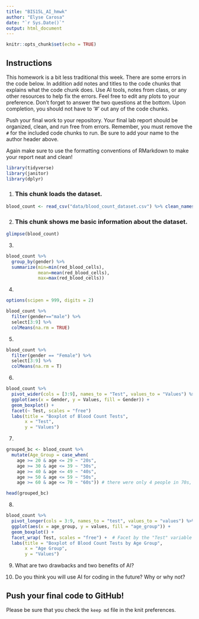 ```yaml
---
title: "BIS15L_AI_hmwk"
author: "Elyse Carosa"
date: "`r Sys.Date()`"
output: html_document
---
```


```r
knitr::opts_chunk$set(echo = TRUE)
```

## Instructions
This homework is a bit less traditional this week. There are some errors in the code below. In addition add notes and titles to the code chunks that explains what the code chunk does. Use AI tools, notes from class, or any other resources to help fix the errors. Feel free to edit any plots to your preference. Don't forget to answer the two questions at the bottom. Upon completion, you should not have to '#' out any of the code chunks.

Push your final work to your repository. Your final lab report should be organized, clean, and run free from errors. Remember, you must remove the `#` for the included code chunks to run. Be sure to add your name to the author header above.   

Again make sure to use the formatting conventions of RMarkdown to make your report neat and clean!  


```r
library(tidyverse)
library(janitor)
library(dplyr)
```


1. 
### This chunk loads the dataset.
```r
blood_count <- read_csv("data/blood_count_dataset.csv") %>% clean_names()
```

2. 
### This chunk shows me basic information about the dataset.
```r
glimpse(blood_count)

```

3. 
```r
blood_count %>% 
  group_by(gender) %>% 
  summarize(min=min(red_blood_cells),
            mean=mean(red_blood_cells),
            max=max(red_blood_cells))
```


4. 
```r
options(scipen = 999, digits = 2)

blood_count %>% 
  filter(gender=="male") %>%
  select[3:9] %>% 
  colMeans(na.rm = TRUE)

```

5. 
```r
blood_count %>% 
  filter(gender == "Female") %>%
  select[3:9] %>%
  colMeans(na.rm = T)
```


6. 
```r

blood_count %>%
  pivot_wider(cols = [3:9], names_to = "Test", values_to = "Values") %>%
  ggplot(aes(x = Gender, y = Values, fill = Gender)) +
  geom_boxplot() +
  facet(~ Test, scales = "free") 
  labs(title = "Boxplot of Blood Count Tests",
       x = "Test",
       y = "Values")

```

7. 
```r
grouped_bc <- blood_count %>%
  mutate(Age_Group = case_when(
    age >= 20 & age <= 29 ~ "20s",
    age >= 30 & age <= 39 ~ "30s",
    age >= 40 & age <= 49 ~ "40s",
    age >= 50 & age <= 59 ~ "50s",
    age >= 60 & age <= 70 ~ "60s")) # there were only 4 people in 70s, so I combined it with 60s

head(grouped_bc)

```

8. 
```r
blood_count %>%
  pivot_longer(cols = 3:9, names_to = "test", values_to = "values") %>%
  ggplot(aes(x = age_group, y = values, fill = "age_group")) +
  geom_boxplot() +
  facet_wrap( Test, scales = "free") +  # Facet by the "Test" variable
  labs(title = "Boxplot of Blood Count Tests by Age Group",
       x = "Age Group",
       y = "Values")

```
9. What are two drawbacks and two benefits of AI?

10. Do you think you will use AI for coding in the future? Why or why not?


## Push your final code to GitHub!
Please be sure that you check the `keep md` file in the knit preferences. 